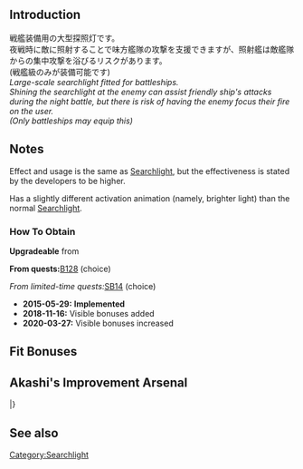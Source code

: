 {{EquipmentInfo|140}}

==Introduction==
戦艦装備用の大型探照灯です。<br>夜戦時に敵に照射することで味方艦隊の攻撃を支援できますが、照射艦は敵艦隊からの集中攻撃を浴びるリスクがあります。<br>(戦艦級のみが装備可能です)<br>

''Large-scale searchlight fitted for battleships.''<br>
''Shining the searchlight at the enemy can assist friendly ship's attacks during the night battle, but there is risk of having the enemy focus their fire on the user.''<br>
''(Only battleships may equip this)''

==Notes==
Effect and usage is the same as [[Searchlight]], but the effectiveness is stated by the developers to be higher.

Has a slightly different activation animation (namely, brighter light) than the normal [[Searchlight]].

<div class="mw-collapsible"><h3>How To Obtain</h3>
<div class="mw-collapsible-content">
'''Upgradeable''' from {{Equipment/Link|Searchlight}}

'''From quests: '''[[Quests#B128|B128]] (choice)

''From limited-time quests: ''[[Quests/Seasonal#SB14|SB14]] (choice)

</div></div>


<div class="mw-collapsible><h3>Updates History</h3>
<div class="mw-collapsible-content>
* '''2015-05-29:''' '''Implemented'''
* '''2018-11-16:''' Visible bonuses added
* '''2020-03-27:''' Visible bonuses increased
</div></div>

==Fit Bonuses==
{{:Type 96 150cm Searchlight/Bonuses}}

==Akashi's Improvement Arsenal==
{{AkashiWorkshop}}
{{AkashiWorkshopLine
|Name={{PAGENAME}}
|ItemType=Searchlight
|Fuel=20
|Ammo=0
|Steel=70
|Baux=30
|Mats0-5=4/5
|Mats6-9=5/10
|Mats10=-
|Screws0-5=3/4
|Screws6-9=3/7
|Screws10=-
|EquipConsume0-5=1x{{Searchlight|Searchlight}}
|EquipConsume6-9=1x{{Searchlight|Searchlight}}
|EquipConsume10=-
|Sun=H<br>&nbsp;
|Mon=H<br>&nbsp;
|Tue=&nbsp;<br>K
|Wed=&nbsp;<br>K
|Thu=&nbsp;<br>K
|Fri=H<br>K
|Sat=H<br>&nbsp;
|2ndShip=[[Hiei]]<br>[[Kirishima]]
|Notes=
}}
|}

==See also==
{{Equipmentlist}}
[[Category:Searchlight]]